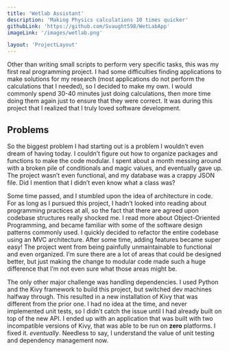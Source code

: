 ```yaml
---
title: 'Wetlab Assistant'
description: 'Making Physics calculations 10 times quicker'
githubLink: 'https://github.com/Svaught598/WetLabApp'
imageLink: '/images/wetlab.png'

layout: 'ProjectLayout'
---
```

Other than writing small scripts to perform very specific tasks, this was my first real programming project. I had some difficulties finding applications to make solutions for my research (most applications do not perform the calculations that I needed), so I decided to make my own. I would commonly spend 30-40 minutes just doing calculations, then more time doing them again just to ensure that they were correct. It was during this project that I realized that I truly loved software development.

## Problems
So the biggest problem I had starting out is a problem I wouldn’t even dream of having today. I couldn’t figure out how to organize packages and functions to make the code modular. I spent about a month messing around with a broken pile of conditionals and magic values, and eventually gave up. The project wasn’t even functional, and my database was a crappy JSON file. Did I mention that I didn’t even know what a class was?

Some time passed, and I stumbled upon the idea of architecture in code. For as long as I pursued this project, I hadn’t looked into reading about programming practices at all, so the fact that there are agreed upon codebase structures really shocked me. I read more about Object-Oriented Programming, and became familiar with some of the software design patterns commonly used. I quickly decided to refactor the entire codebase using an MVC architecture. After some time, adding features became super easy! The project went from being painfully unmaintainable to functional and even organized. I’m sure there are a lot of areas that could be designed better, but just making the change to modular code made such a huge difference that I’m not even sure what those areas might be.

The only other major challenge was handling dependencies. I used Python and the Kivy framework to build this project, but switched dev machines halfway through. This resulted in a new installation of Kivy that was different from the prior one. I had no idea at the time, and never implemented unit tests, so I didn’t catch the issue until I had already built on top of the new API. I ended up with an application that was built with two incompatible versions of Kivy, that was able to be run on **zero** platforms. I fixed it. *eventually*. Needless to say, I understand the value of unit testing and dependency management now.